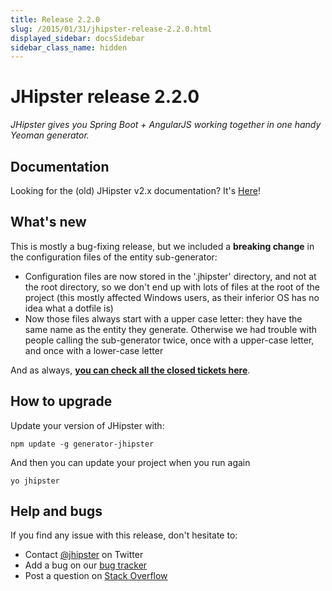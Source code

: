 ```yaml
---
title: Release 2.2.0
slug: /2015/01/31/jhipster-release-2.2.0.html
displayed_sidebar: docsSidebar
sidebar_class_name: hidden
---
```


JHipster release 2.2.0
==================

*JHipster gives you Spring Boot + AngularJS working together in one handy Yeoman generator.*

Documentation
----------

Looking for the (old) JHipster v2.x documentation? It's [Here](/documentation-archive)!

What's new
----------

This is mostly a bug-fixing release, but we included a __breaking change__ in the configuration files of the entity sub-generator:

- Configuration files are now stored in the '.jhipster' directory, and not at the root directory, so we don't end up with lots of files at the root of the project (this mostly affected Windows users, as their inferior OS has no idea what a dotfile is)
- Now those files always start with a upper case letter: they have the same name as the entity they generate. Otherwise we had trouble with people calling the sub-generator twice, once with a upper-case letter, and once with a lower-case letter

And as always, __[you can check all the closed tickets here](https://github.com/jhipster/generator-jhipster/issues?q=milestone%3A2.2.0+is%3Aclosed)__.

How to upgrade
------------

Update your version of JHipster with:

```
npm update -g generator-jhipster
```

And then you can update your project when you run again

```
yo jhipster
```

Help and bugs
--------------

If you find any issue with this release, don't hesitate to:

- Contact [@jhipster](https://twitter.com/jhipster) on Twitter
- Add a bug on our [bug tracker](https://github.com/jhipster/generator-jhipster/issues?state=open)
- Post a question on [Stack Overflow](http://stackoverflow.com/tags/jhipster/info)
